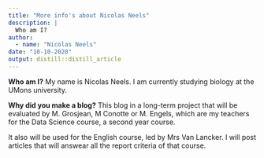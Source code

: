 ```yaml
---
title: "More info's about Nicolas Neels"
description: |
  Who am I?
author:
  - name: "Nicolas Neels" 
date: "10-10-2020"
output: distill::distill_article
---
```



**Who am I?**
My name is Nicolas Neels. I am currently studying biology at the UMons university.

**Why did you make a blog?**
This blog in a long-term project that will be evaluated by M. Grosjean, M Conotte or M. Engels, which are my teachers for the Data Science course, a second year course.

It also will be used for the English course, led by Mrs Van Lancker. I will post articles that will answear all the report criteria of that course.
